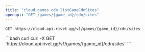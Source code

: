 ```yaml
---
title: "cloud.games.cdn.listGameCdnSites"
openapi: "GET /games/{game_id}/cdn/sites"
---
```


```
GET https://cloud.api.rivet.gg/v1/games/{game_id}/cdn/sites
```


<RequestExample>
```bash curl
curl -X GET 'https://cloud.api.rivet.gg/v1/games/{game_id}/cdn/sites'
```
</RequestExample>
